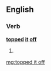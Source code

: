 ==English==

===Verb===
'''[[topped]] [[it]] [[off]]'''

# {{past of|top it off}}

[[mg:topped it off]]